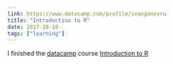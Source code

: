 ```yaml
---
link: https://www.datacamp.com/profile/ivanganevru
title: "Introduction to R"
date: 2017-10-10
tags: ["learning"]
---
```


I finished the [datacamp](https://www.datacamp.com/profile/ivanganevru) course [Introduction to R](https://www.datacamp.com/courses/free-introduction-to-r)